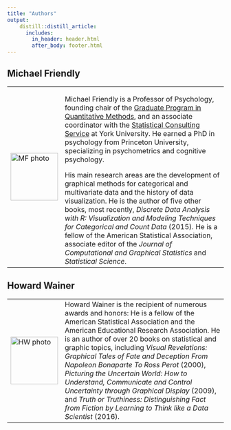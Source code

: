 ```yaml
---
title: "Authors"
output:
    distill::distill_article:
      includes:
        in_header: header.html
        after_body: footer.html
---
```


## Michael Friendly

<table>
  <tr><td>
  <img src="images/MichaelFriendly.jpg" width="110" alt="MF photo"></td>
  <td>
  Michael Friendly is a Professor of Psychology, founding chair of the <a href="http://qm.info.yorku.ca/">Graduate Program in Quantitative Methods</a>, and an associate coordinator with the <a href="http://www.yorku.ca/isr/scs/">Statistical Consulting Service</a> at York University. He earned a PhD in psychology from Princeton University, specializing in psychometrics and cognitive psychology.
  
  His main research areas are the development of graphical methods for categorical and multivariate data and the history of data visualization. He is the author of five other books, most recently, *Discrete Data Analysis with R: Visualization and Modeling Techniques for Categorical and Count Data* (2015).  He is a	fellow of the American Statistical Association, associate editor of the *Journal of Computational and Graphical Statistics* and *Statistical Science*. 
  </td>
  </tr>
</table>

## Howard Wainer

<table>
  <tr><td>
  <img src="images/HowardWainer.jpg" width="110" alt="HW photo"></td>
  <td>
  Howard Wainer is the recipient of numerous awards and honors: He is a fellow of
  the American Statistical Association and the American Educational Research
  Association. He is an author of over 20 books on statistical and graphic topics,
  including *Visual Revelations: Graphical Tales of Fate and Deception From  Napoleon Bonaparte To Ross Perot* (2000), 
  *Picturing the Uncertain World: How to Understand, Communicate and Control Uncertainty through Graphical Display*
  (2009), and *Truth or Truthiness: Distinguishing Fact from Fiction by Learning to Think like a Data Scientist* (2016).
  </td>
  </tr>
</table>

<!--
Michael Friendly is a Fellow of the American Statistical Association, Professor
of Psychology and coordinator of the Statistical Consulting Service at York
University, and an associate editor of the Journal of Graphical and
Computational Statistics. He received his Ph.D. in psychometrics and cognitive
psychology from Princeton University. 

His current research work includes the
development of graphical methods for data visualization,
and the history of data visualization, where he is a world leader. In the
latter, he directs the <a href="http://datavis.ca/milestones/">Milestones Project</a>, 
a comprehensive catalog and database
of the principal developments in the histories of thematic cartography,
statistical graphics and data visualization. He is author of multiple books and
numerous research papers on these topics. His most recent previous book is 
<cite>Discrete Data Analysis with R: Visualization and Modeling Techniques for Categorical and Count Data</cite> (2015).

Howard Wainer is a statistician and author, the past Distinguished Research
Scientist at the National Board of Medical Examiners and previously a principal
research scientist at the Educational Testing Service. He received his Ph.D. in psychometrics
from Princeton University.

Howard Wainer is the recipient of numerous awards and honors: He is a fellow of
the American Statistical Association and the American Educational Research
Association. He is an author of over 20 books on statistical and graphic topics,
including 
<cite>Visual Revelations: Graphical Tales of Fate and Deception From
Napoleon Bonaparte To Ross Perot</cite> (2000), 
<cite>Picturing the Uncertain World: How to
Understand, Communicate and Control Uncertainty through Graphical Display</cite>
(2009), and 
<cite>Truth or Truthiness: Distinguishing Fact from Fiction by Learning to
Think like a Data Scientist</cite> (2016).
-->

